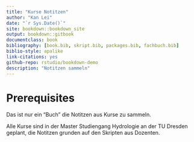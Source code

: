 ```yaml
--- 
title: "Kurse Notitzen"
author: "Kan Lei"
date: "`r Sys.Date()`"
site: bookdown::bookdown_site
output: bookdown::gitbook
documentclass: book
bibliography: [book.bib, skript.bib, packages.bib, fachbuch.bib]
biblio-style: apalike
link-citations: yes
github-repo: rstudio/bookdown-demo
description: "Notitzen sammeln"
---
```


# Prerequisites {-}

Das ist nur ein "Buch" die Notitzen aus Kurse zu sammeln.

Alle Kurse sind in der Master Studiengang Hydrologie an der TU Dresden geplant, die Notitzen grunden auf den Skripten aus Dozenten.
